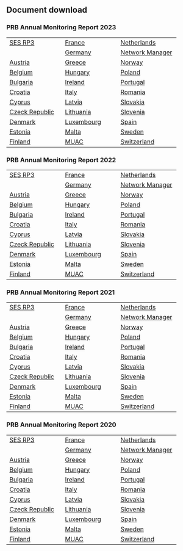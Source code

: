 ## Document download

### PRB Annual Monitoring Report 2023

::: {.grid}
:::: {.g-col-1}
::::

:::: {.g-col-10}

|  |  |  |
|-----------------------|-----------------------|------------------------|
| [SES RP3](download/2023/PRB-Annual-Monitoring-Report_SES%20RP3_2023.pdf) | [France](download/2023/PRB-Annual-Monitoring-Report_France_2023.pdf) | [Netherlands](download/2023/PRB-Annual-Monitoring-Report_Netherlands_2023.pdf) |
|  | [Germany](download/2023/PRB-Annual-Monitoring-Report_Germany_2023.pdf) | [Network Manager](download/2023/PRB-Annual-Monitoring-Report_Network%20Manager_2023.pdf) |
| [Austria](download/2023/PRB-Annual-Monitoring-Report_Austria_2023.pdf) | [Greece](download/2023/PRB-Annual-Monitoring-Report_Greece_2023.pdf) | [Norway](download/2023/PRB-Annual-Monitoring-Report_Norway_2023.pdf) |
| [Belgium](download/2023/PRB-Annual-Monitoring-Report_Belgium_2023.pdf) | [Hungary](download/2023/PRB-Annual-Monitoring-Report_Hungary_2023.pdf) | [Poland](download/2023/PRB-Annual-Monitoring-Report_Poland_2023.pdf) |
| [Bulgaria](download/2023/PRB-Annual-Monitoring-Report_Bulgaria_2023.pdf) | [Ireland](download/2023/PRB-Annual-Monitoring-Report_Ireland_2023.pdf) | [Portugal](download/2023/PRB-Annual-Monitoring-Report_Portugal_2023.pdf) |
| [Croatia](download/2023/PRB-Annual-Monitoring-Report_Croatia_2023.pdf) | [Italy](download/2023/PRB-Annual-Monitoring-Report_Italy_2023.pdf) | [Romania](download/2023/PRB-Annual-Monitoring-Report_Romania_2023.pdf) |
| [Cyprus](download/2023/PRB-Annual-Monitoring-Report_Cyprus_2023.pdf) | [Latvia](download/2023/PRB-Annual-Monitoring-Report_Latvia_2023.pdf) | [Slovakia](download/2023/PRB-Annual-Monitoring-Report_Slovakia_2023.pdf) |
| [Czeck Republic](download/PRB-Annual-Monitoring-Report_Czeck%20Republic_2023.pdf) | [Lithuania](download/2023/PRB-Annual-Monitoring-Report_Lithuania_2023.pdf) | [Slovenia](download/2023/PRB-Annual-Monitoring-Report_Slovenia_2023.pdf) |
| [Denmark](download/2023/PRB-Annual-Monitoring-Report_Denmark_2023.pdf) | [Luxembourg](download/2023/PRB-Annual-Monitoring-Report_Luxembourg_2023.pdf) | [Spain](download/2023/PRB-Annual-Monitoring-Report_Spain_2023.pdf) |
| [Estonia](download/2023/PRB-Annual-Monitoring-Report_Estonia_2023.pdf) | [Malta](download/2023/PRB-Annual-Monitoring-Report_Denmark_2023.pdf) | [Sweden](download/2023/PRB-Annual-Monitoring-Report_Sweden_2023.pdf) |
| [Finland](download/2023/PRB-Annual-Monitoring-Report_Finland_2023.pdf) | [MUAC](download/2023/PRB-Annual-Monitoring-Report_MUAC_2023.pdf) | [Switzerland](download/2023/PRB-Annual-Monitoring-Report_Switzerland_2023.pdf) |

:::: 

:::: {.g-col-1}
::::
:::

### PRB Annual Monitoring Report 2022

::: {.grid}
:::: {.g-col-1}
::::

:::: {.g-col-10}

|  |  |  |
|-----------------------|-----------------------|------------------------|
| [SES RP3](download/2022/PRB-Annual-Monitoring-Report_SES%20RP3_2022.pdf) | [France](download/2022/PRB-Annual-Monitoring-Report_France_2022.pdf) | [Netherlands](download/2022/PRB-Annual-Monitoring-Report_Netherlands_2022.pdf) |
|  | [Germany](download/2022/PRB-Annual-Monitoring-Report_Germany_2022.pdf) | [Network Manager](download/2022/PRB-Annual-Monitoring-Report_Network%20Manager_2022.pdf) |
| [Austria](download/2022/PRB-Annual-Monitoring-Report_Austria_2022.pdf) | [Greece](download/2022/PRB-Annual-Monitoring-Report_Greece_2022.pdf) | [Norway](download/2022/PRB-Annual-Monitoring-Report_Norway_2022.pdf) |
| [Belgium](download/2022/PRB-Annual-Monitoring-Report_Belgium_2022.pdf) | [Hungary](download/2022/PRB-Annual-Monitoring-Report_Hungary_2022.pdf) | [Poland](download/2022/PRB-Annual-Monitoring-Report_Poland_2022.pdf) |
| [Bulgaria](download/2022/PRB-Annual-Monitoring-Report_Bulgaria_2022.pdf) | [Ireland](download/2022/PRB-Annual-Monitoring-Report_Ireland_2022.pdf) | [Portugal](download/2022/PRB-Annual-Monitoring-Report_Portugal_2022.pdf) |
| [Croatia](download/2022/PRB-Annual-Monitoring-Report_Croatia_2022.pdf) | [Italy](download/2022/PRB-Annual-Monitoring-Report_Italy_2022.pdf) | [Romania](download/2022/PRB-Annual-Monitoring-Report_Romania_2022.pdf) |
| [Cyprus](download/2022/PRB-Annual-Monitoring-Report_Cyprus_2022.pdf) | [Latvia](download/2022/PRB-Annual-Monitoring-Report_Latvia_2022.pdf) | [Slovakia](download/2022/PRB-Annual-Monitoring-Report_Slovakia_2022.pdf) |
| [Czeck Republic](download/PRB-Annual-Monitoring-Report_Czeck%20Republic_2022.pdf) | [Lithuania](download/2022/PRB-Annual-Monitoring-Report_Lithuania_2022.pdf) | [Slovenia](download/2022/PRB-Annual-Monitoring-Report_Slovenia_2022.pdf) |
| [Denmark](download/2022/PRB-Annual-Monitoring-Report_Denmark_2022.pdf) | [Luxembourg](download/2022/PRB-Annual-Monitoring-Report_Luxembourg_2022.pdf) | [Spain](download/2022/PRB-Annual-Monitoring-Report_Spain_2022.pdf) |
| [Estonia](download/2022/PRB-Annual-Monitoring-Report_Estonia_2022.pdf) | [Malta](download/2022/PRB-Annual-Monitoring-Report_Denmark_2022.pdf) | [Sweden](download/2022/PRB-Annual-Monitoring-Report_Sweden_2022.pdf) |
| [Finland](download/2022/PRB-Annual-Monitoring-Report_Finland_2022.pdf) | [MUAC](download/2022/PRB-Annual-Monitoring-Report_MUAC_2022.pdf) | [Switzerland](download/2022/PRB-Annual-Monitoring-Report_Switzerland_2022.pdf) |

:::: 

:::: {.g-col-1}
::::
:::

### PRB Annual Monitoring Report 2021

::: {.grid}
:::: {.g-col-1}
::::

:::: {.g-col-10}

|  |  |  |
|-----------------------|-----------------------|------------------------|
| [SES RP3](download/2021/PRB-Annual-Monitoring-Report_SES%20RP3_2021.pdf) | [France](download/2021/PRB-Annual-Monitoring-Report_France_2021.pdf) | [Netherlands](download/2021/PRB-Annual-Monitoring-Report_Netherlands_2021.pdf) |
|  | [Germany](download/2021/PRB-Annual-Monitoring-Report_Germany_2021.pdf) | [Network Manager](download/2021/PRB-Annual-Monitoring-Report_Network%20Manager_2021.pdf) |
| [Austria](download/2021/PRB-Annual-Monitoring-Report_Austria_2021.pdf) | [Greece](download/2021/PRB-Annual-Monitoring-Report_Greece_2021.pdf) | [Norway](download/2021/PRB-Annual-Monitoring-Report_Norway_2021.pdf) |
| [Belgium](download/2021/PRB-Annual-Monitoring-Report_Belgium_2021.pdf) | [Hungary](download/2021/PRB-Annual-Monitoring-Report_Hungary_2021.pdf) | [Poland](download/2021/PRB-Annual-Monitoring-Report_Poland_2021.pdf) |
| [Bulgaria](download/2021/PRB-Annual-Monitoring-Report_Bulgaria_2021.pdf) | [Ireland](download/2021/PRB-Annual-Monitoring-Report_Ireland_2021.pdf) | [Portugal](download/2021/PRB-Annual-Monitoring-Report_Portugal_2021.pdf) |
| [Croatia](download/2021/PRB-Annual-Monitoring-Report_Croatia_2021.pdf) | [Italy](download/2021/PRB-Annual-Monitoring-Report_Italy_2021.pdf) | [Romania](download/2021/PRB-Annual-Monitoring-Report_Romania_2021.pdf) |
| [Cyprus](download/2021/PRB-Annual-Monitoring-Report_Cyprus_2021.pdf) | [Latvia](download/2021/PRB-Annual-Monitoring-Report_Latvia_2021.pdf) | [Slovakia](download/2021/PRB-Annual-Monitoring-Report_Slovakia_2021.pdf) |
| [Czeck Republic](download/PRB-Annual-Monitoring-Report_Czeck%20Republic_2021.pdf) | [Lithuania](download/2021/PRB-Annual-Monitoring-Report_Lithuania_2021.pdf) | [Slovenia](download/2021/PRB-Annual-Monitoring-Report_Slovenia_2021.pdf) |
| [Denmark](download/2021/PRB-Annual-Monitoring-Report_Denmark_2021.pdf) | [Luxembourg](download/2021/PRB-Annual-Monitoring-Report_Luxembourg_2021.pdf) | [Spain](download/2021/PRB-Annual-Monitoring-Report_Spain_2021.pdf) |
| [Estonia](download/2021/PRB-Annual-Monitoring-Report_Estonia_2021.pdf) | [Malta](download/2021/PRB-Annual-Monitoring-Report_Denmark_2021.pdf) | [Sweden](download/2021/PRB-Annual-Monitoring-Report_Sweden_2021.pdf) |
| [Finland](download/2021/PRB-Annual-Monitoring-Report_Finland_2021.pdf) | [MUAC](download/2021/PRB-Annual-Monitoring-Report_MUAC_2021.pdf) | [Switzerland](download/2021/PRB-Annual-Monitoring-Report_Switzerland_2021.pdf) |

:::: 

:::: {.g-col-1}
::::
:::

### PRB Annual Monitoring Report 2020

::: {.grid}
:::: {.g-col-1}
::::

:::: {.g-col-10}

|  |  |  |
|-----------------------|-----------------------|------------------------|
| [SES RP3](download/2020/PRB-Annual-Monitoring-Report_SES%20RP3_2020.pdf) | [France](download/2020/PRB-Annual-Monitoring-Report_France_2020.pdf) | [Netherlands](download/2020/PRB-Annual-Monitoring-Report_Netherlands_2020.pdf) |
|  | [Germany](download/2020/PRB-Annual-Monitoring-Report_Germany_2020.pdf) | [Network Manager](download/2020/PRB-Annual-Monitoring-Report_Network%20Manager_2020.pdf) |
| [Austria](download/2020/PRB-Annual-Monitoring-Report_Austria_2020.pdf) | [Greece](download/2020/PRB-Annual-Monitoring-Report_Greece_2020.pdf) | [Norway](download/2020/PRB-Annual-Monitoring-Report_Norway_2020.pdf) |
| [Belgium](download/2020/PRB-Annual-Monitoring-Report_Belgium_2020.pdf) | [Hungary](download/2020/PRB-Annual-Monitoring-Report_Hungary_2020.pdf) | [Poland](download/2020/PRB-Annual-Monitoring-Report_Poland_2020.pdf) |
| [Bulgaria](download/2020/PRB-Annual-Monitoring-Report_Bulgaria_2020.pdf) | [Ireland](download/2020/PRB-Annual-Monitoring-Report_Ireland_2020.pdf) | [Portugal](download/2020/PRB-Annual-Monitoring-Report_Portugal_2020.pdf) |
| [Croatia](download/2020/PRB-Annual-Monitoring-Report_Croatia_2020.pdf) | [Italy](download/2020/PRB-Annual-Monitoring-Report_Italy_2020.pdf) | [Romania](download/2020/PRB-Annual-Monitoring-Report_Romania_2020.pdf) |
| [Cyprus](download/2020/PRB-Annual-Monitoring-Report_Cyprus_2020.pdf) | [Latvia](download/2020/PRB-Annual-Monitoring-Report_Latvia_2020.pdf) | [Slovakia](download/2020/PRB-Annual-Monitoring-Report_Slovakia_2020.pdf) |
| [Czeck Republic](download/PRB-Annual-Monitoring-Report_Czeck%20Republic_2020.pdf) | [Lithuania](download/2020/PRB-Annual-Monitoring-Report_Lithuania_2020.pdf) | [Slovenia](download/2020/PRB-Annual-Monitoring-Report_Slovenia_2020.pdf) |
| [Denmark](download/2020/PRB-Annual-Monitoring-Report_Denmark_2020.pdf) | [Luxembourg](download/2020/PRB-Annual-Monitoring-Report_Luxembourg_2020.pdf) | [Spain](download/2020/PRB-Annual-Monitoring-Report_Spain_2020.pdf) |
| [Estonia](download/2020/PRB-Annual-Monitoring-Report_Estonia_2020.pdf) | [Malta](download/2020/PRB-Annual-Monitoring-Report_Denmark_2020.pdf) | [Sweden](download/2020/PRB-Annual-Monitoring-Report_Sweden_2020.pdf) |
| [Finland](download/2020/PRB-Annual-Monitoring-Report_Finland_2020.pdf) | [MUAC](download/2020/PRB-Annual-Monitoring-Report_MUAC_2020.pdf) | [Switzerland](download/2020/PRB-Annual-Monitoring-Report_Switzerland_2020.pdf) |

:::: 

:::: {.g-col-1}
::::
:::